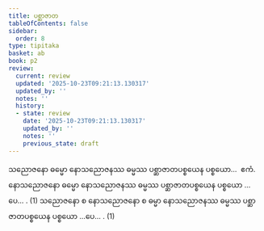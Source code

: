 ```yaml
---
title: ပစ္ဆာဇာတ
tableOfContents: false
sidebar:
  order: 8
type: tipitaka
basket: ab
book: p2
review:
  current: review
  updated: '2025-10-23T09:21:13.130317'
  updated_by: ''
  notes: ''
  history:
  - state: review
    date: '2025-10-23T09:21:13.130317'
    updated_by: ''
    notes: ''
    previous_state: draft
---
```



<ReviewStatus review={frontmatter.review} showDetails={true} />

<HypothesisAnnotation frontmatter={frontmatter} />

<DynamicBreadcrumb />

<Division number="25" book="p2" e="ch" v="38" p="93">

<Paragraph number="1382" book="p2">
သညောဇနော ဓမ္မော နောသညောဇနဿ ဓမ္မဿ ပစ္ဆာဇာတပစ္စယေန ပစ္စယော…  ဧကံ.
</Paragraph>

<Paragraph number="1383" book="p2">
နောသညောဇနော ဓမ္မော နောသညောဇနဿ ဓမ္မဿ ပစ္ဆာဇာတပစ္စယေန ပစ္စယော …ပေ… . (1)
</Paragraph>

<Paragraph number="1384" book="p2">
သညောဇနော စ နောသညောဇနော စ ဓမ္မာ နောသညောဇနဿ ဓမ္မဿ ပစ္ဆာဇာတပစ္စယေန ပစ္စယော …ပေ… . (1)
</Paragraph>
</Division>